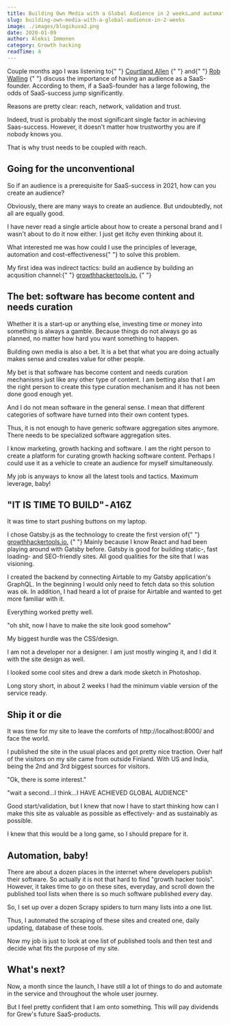```yaml
---
title: Building Own Media with a Global Audience in 2 weeks…and automating it
slug: building-own-media-with-a-global-audience-in-2-weeks
image: ./images/blogikuva2.png
date: 2020-01-09
author: Aleksi Immonen
category: Growth hacking
readTime: 4
---
```



<p className="text-b">
  Couple months ago I was listening to{" "}
  <span>
    <a href="https://twitter.com/csallen">Courtland Allen</a>
  </span>{" "}
  and{" "}
  <span>
    <a href="https://twitter.com/robwalling">Rob Walling</a>
  </span>{" "}
  discuss the importance of having an audience as a SaaS-founder. According to
  them, if a SaaS-founder has a large following, the odds of SaaS-success jump
  significantly.
</p>

<p className="text-b">
  <span style={{ fontWeight: "600" }}>Reasons are pretty clear:</span> reach,
  network, validation and trust.
</p>

<p className="text-b">
  Indeed, trust is probably the most significant single factor in achieving
  Saas-success. However, it doesn't matter how trustworthy you are if nobody
  knows you.
</p>

<p className="text-b">That is why trust needs to be coupled with reach.</p>

<h2 className="blog-h2">Going for the unconventional</h2>

<p className="text-b">
  So if an audience is a prerequisite for SaaS-success in 2021, how can you
  create an audience?
</p>

<p className="text-b">
  Obviously, there are many ways to create an audience. But undoubtedly, not all
  are equally good.
</p>

<p className="text-b">
  I have never read a single article about how to create a personal brand and I
  wasn't about to do it now either. I just get itchy even thinking about it.
</p>

<p className="text-b">
  What interested me was how could I use the principles of leverage, automation
  and cost-effectiveness{" "}
  <span style={{ fontWeight: "600" }}>to solve this problem.</span>
</p>

<p className="text-b">
  My first idea was indirect tactics: build an audience by building an
  acqusition channel:{" "}
  <span>
    <a href="https://www.growthhackertools.io">growthhackertools.io.</a>
  </span>{" "}
</p>

<p className="text-b"></p>

<p className="text-b"></p>

<p className="text-b"></p>

<h2 className="blog-h2">
  The bet: software has become content and needs curation
</h2>

<p className="text-b">
  Whether it is a start-up or anything else, investing time or money into
  something is always a gamble. Because things do not always go as planned, no
  matter how hard you want something to happen.
</p>

<p className="text-b">
  Building own media is also a bet. It is a bet that what you are doing actually
  makes sense and creates value for other people.
</p>

<p className="text-b">
  My bet is that software has become content and needs curation mechanisms just
  like any other type of content. I am betting also that I am the right person
  to create this type curation mechanism and it has not been done good enough
  yet.
</p>

<p className="text-b">
  And I do not mean software in the general sense. I mean that different
  categories of software have turned into their own content types.
</p>

<p className="text-b">
  Thus, it is not enough to have generic software aggregation sites anymore.
  There needs to be specialized software aggregation sites.
</p>

<p className="text-b">
  I know marketing, growth hacking and software. I am the right person to create
  a platform for curating growth hacking software content. Perhaps I could use
  it as a vehicle to create an audience for myself simultaneously.
</p>

<p className="text-b">
  My job is anyways to know all the latest tools and tactics. Maximum leverage,
  baby!
</p>

<h2 className="blog-h2">"IT IS TIME TO BUILD" - A16Z</h2>

<p className="text-b">It was time to start pushing buttons on my laptop.</p>

<p className="text-b">
  I chose Gatsby.js as the technology to create the first version of{" "}
  <span>
    <a href="https://www.growthhackertools.io">growthhackertools.io.</a>
  </span>{" "}
  Mainly because I know React and had been playing around with Gatsby before.
  Gatsby is good for building static-, fast loading- and SEO-friendly sites. All
  good qualities for the site that I was visioning.
</p>

<p className="text-b">
  I created the backend by connecting Airtable to my Gatsby application's
  GraphQL. In the beginning I would only need to fetch data so this solution was
  ok. In addition, I had heard a lot of praise for Airtable and wanted to get
  more familiar with it.
</p>

<p className="text-b">Everything worked pretty well.</p>

<p className="text-b">
  "oh shit, now I have to make the site look good somehow"
</p>

<p className="text-b">My biggest hurdle was the CSS/design.</p>

<p className="text-b">
  I am not a developer nor a designer. I am just mostly winging it, and I did it
  with the site design as well.
</p>

<p className="text-b">
  I looked some cool sites and drew a dark mode sketch in Photoshop.
</p>

<p className="text-b">
  Long story short, in about 2 weeks I had the minimum viable version of the
  service ready.
</p>

<h2 className="blog-h2">Ship it or die</h2>

<p className="text-b">
  It was time for my site to leave the comforts of http://localhost:8000/ and
  face the world.
</p>

<p className="text-b">
  I published the site in the usual places and got pretty nice traction. Over
  half of the visitors on my site came from outside Finland. With US and India,
  being the 2nd and 3rd biggest sources for visitors.
</p>

<p className="text-b">"Ok, there is some interest."</p>

<p className="text-b">
  "wait a second…I think…I HAVE ACHIEVED GLOBAL AUDIENCE"
</p>

<p className="text-b">
  Good start/validation, but I knew that now I have to start thinking how can I
  make this site as valuable as possible as effectively- and as sustainably as
  possible.
</p>

<p className="text-b">
  I knew that this would be a long game, so I should prepare for it.
</p>

<h2 className="blog-h2">Automation, baby!</h2>

<p className="text-b">
  There are about a dozen places in the internet where developers publish their
  software. So actually it is not that hard to find "growth hacker tools".
  However, it takes time to go on these sites, everyday, and scroll down the
  published tool lists when there is so much software published every day.
</p>

<p className="text-b">
  So, I set up over a dozen Scrapy spiders to turn many lists into a one list.
</p>

<p className="text-b">
  Thus, I automated the scraping of these sites and created one, daily updating,
  database of these tools.
</p>

<p className="text-b">
  Now my job is just to look at one list of published tools and then test and
  decide what fits the purpose of my site.
</p>

<h2 className="blog-h2">What's next?</h2>

<p className="text-b">
  Now, a month since the launch, I have still a lot of things to do and automate
  in the service and throughout the whole user journey.
</p>

<p className="text-b">
  But I feel pretty confident that I am onto something. This will pay dividends
  for Grew's future SaaS-products.
</p>
